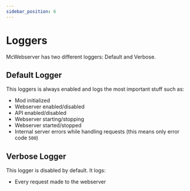 ```yaml
---
sidebar_position: 6
---
```


# Loggers
McWebserver has two different loggers: Default and Verbose.

## Default Logger

This loggers is always enabled and logs the most important stuff such as:

- Mod initialized
- Webserver enabled/disabled
- API enabled/disabled
- Webserver starting/stopping
- Webserver started/stopped
- Internal server errors while handling requests (this means only error code `500`)

## Verbose Logger

This logger is disabled by default. It logs:

- Every request made to the webserver

